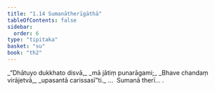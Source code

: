 ```yaml
---
title: "1.14 Sumanātherīgāthā"
tableOfContents: false
sidebar:
  order: 6
type: "tipitaka"
basket: "su"
book: "th2"
---
```



<DynamicBreadcrumb />

<Division number="14" book="th2" bookNo="19" page="379">

<Paragraph number="28" type="verses" book="th2">
_“Dhātuyo dukkhato disvā,_  
_mā jātiṃ punarāgami;_  
_Bhave chandaṃ virājetvā,_  
_upasantā carissasī”ti._  


</Paragraph>
</Division>

<Paragraph number="29" type="center" book="th2">
…  Sumanā therī… .
</Paragraph>